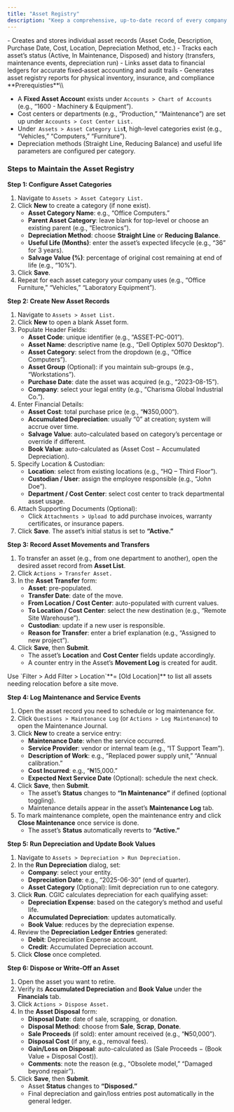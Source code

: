 ```yaml
---
title: "Asset Registry"
description: "Keep a comprehensive, up-to-date record of every company asset—fixed equipment, vehicles, furniture, and more—so you can track acquisition, depreciation, location, and disposal within the CGIC App."
---
```


<Card title="What it does:  " icon="sparkles" iconType="duotone">
  - Creates and stores individual asset records (Asset Code, Description, Purchase Date, Cost, Location, Depreciation Method, etc.)
  - Tracks each asset’s status (Active, In Maintenance, Disposed) and history (transfers, maintenance events, depreciation run)
  - Links asset data to financial ledgers for accurate fixed‐asset accounting and audit trails
  - Generates asset registry reports for physical inventory, insurance, and compliance
</Card>

<Info>
  **Prerequisties**\\

  - A **Fixed Asset Accoun**t exists under `Accounts > Chart of Accounts` (e.g., “1600 - Machinery & Equipment”).
  - Cost centers or departments (e.g., “Production,” “Maintenance”) are set up under `Accounts > Cost Center List.`
  - Under` Assets > Asset Category Lis`**t**, high-level categories exist (e.g., “Vehicles,” “Computers,” “Furniture”).
  - Depreciation methods (Straight Line, Reducing Balance) and useful life parameters are configured per category.
</Info>

### Steps to Maintain the Asset Registry

**Step 1: Configure Asset Categories**

1. Navigate to `Assets > Asset Category List.  `
2. Click **New** to create a category (if none exist).
   - **Asset Category Name**: e.g., “Office Computers.”
   - **Parent Asset Category**: leave blank for top-level or choose an existing parent (e.g., “Electronics”).
   - **Depreciation Method**: choose **Straight Line** or **Reducing Balance**.
   - **Useful Life (Months)**: enter the asset’s expected lifecycle (e.g., “36” for 3 years).
   - **Salvage Value (%)**: percentage of original cost remaining at end of life (e.g., “10%”).
3. Click **Save**.
4. Repeat for each asset category your company uses (e.g., “Office Furniture,” “Vehicles,” “Laboratory Equipment”).

**Step 2: Create New Asset Records**

1. Navigate to `Assets > Asset List. `
2. Click **New** to open a blank Asset form.
3. Populate Header Fields:
   - **Asset Code**: unique identifier (e.g., “ASSET-PC-001”).
   - **Asset Name**: descriptive name (e.g., “Dell Optiplex 5070 Desktop”).
   - **Asset Category**: select from the dropdown (e.g., “Office Computers”).
   - **Asset Group** (Optional): if you maintain sub-groups (e.g., “Workstations”).
   - **Purchase Date**: date the asset was acquired (e.g., “2023-08-15”).
   - **Company**: select your legal entity (e.g., “Charisma Global Industrial Co.”).
4. Enter Financial Details:
   - **Asset Cost**: total purchase price (e.g., “₦350,000”).
   - **Accumulated Depreciation**: usually “0” at creation; system will accrue over time.
   - **Salvage Value**: auto-calculated based on category’s percentage or override if different.
   - **Book Value**: auto-calculated as (Asset Cost − Accumulated Depreciation).
5. Specify Location & Custodian:
   - **Location**: select from existing locations (e.g., “HQ – Third Floor”).
   - **Custodian / User**: assign the employee responsible (e.g., “John Doe”).
   - **Department / Cost Center**: select cost center to track departmental asset usage.
6. Attach Supporting Documents (Optional):
   - Click `Attachments > Upload `to add purchase invoices, warranty certificates, or insurance papers.
7. Click **Save**. The asset’s initial status is set to **“Active.”**

**Step 3: Record Asset Movements and Transfers**

1. To transfer an asset (e.g., from one department to another), open the desired asset record from **Asset List**.
2. Click `Actions > Transfer Asset.`
3. In the **Asset Transfer** form:
   - **Asset**: pre-populated.
   - **Transfer Date**: date of the move.
   - **From Location / Cost Center**: auto-populated with current values.
   - **To Location / Cost Center**: select the new destination (e.g., “Remote Site Warehouse”).
   - **Custodian**: update if a new user is responsible.
   - **Reason for Transfer**: enter a brief explanation (e.g., “Assigned to new project”).
4. Click **Save**, then **Submit**.
   - The asset’s **Location** and **Cost Center** fields update accordingly.
   - A counter entry in the Asset’s **Movement Log** is created for audit.

<Tip>
  Use `Filter > Add Filter > Location`**= [Old Location]**  to list all assets needing relocation before a site move.
</Tip>

**Step 4: Log Maintenance and Service Events**

1. Open the asset record you need to schedule or log maintenance for.
2. Click `Questions > Maintenance Log` (or `Actions > Log Maintenance`) to open the Maintenance Journal.
3. Click **New** to create a service entry:
   - **Maintenance Date**: when the service occurred.
   - **Service Provider**: vendor or internal team (e.g., “IT Support Team”).
   - **Description of Work**: e.g., “Replaced power supply unit,” “Annual calibration.”
   - **Cost Incurred**: e.g., “₦15,000.”
   - **Expected Next Service Date** (Optional): schedule the next check.
4. Click **Save**, then **Submit**.
   - The asset’s **Status** changes to **“In Maintenance”** if defined (optional toggling).
   - Maintenance details appear in the asset’s **Maintenance Log** tab.
5. To mark maintenance complete, open the maintenance entry and click **Close Maintenance** once service is done.
   - The asset’s **Status** automatically reverts to **“Active.”**

**Step 5: Run Depreciation and Update Book Values**

1. Navigate to `Assets > Depreciation > Run Depreciation.`
2. In the **Run Depreciation** dialog, set:
   - **Company**: select your entity.
   - **Depreciation Date**: e.g., “2025-06-30” (end of quarter).
   - **Asset Category** (Optional): limit depreciation run to one category.
3. Click **Run**. CGIC calculates depreciation for each qualifying asset:
   - **Depreciation Expense**: based on the category’s method and useful life.
   - **Accumulated Depreciation**: updates automatically.
   - **Book Value**: reduces by the depreciation expense.
4. Review the **Depreciation Ledger Entries** generated:
   - **Debit**: Depreciation Expense account.
   - **Credit**: Accumulated Depreciation account.
5. Click **Close** once completed.

**Step 6: Dispose or Write-Off an Asset**

1. Open the asset you want to retire.
2. Verify its **Accumulated Depreciation** and **Book Value** under the **Financials** tab.
3. Click `Actions > Dispose Asset.`
4. In the **Asset Disposal** form:
   - **Disposal Date**: date of sale, scrapping, or donation.
   - **Disposal Method**: choose from **Sale**, **Scrap**, **Donate**.
   - **Sale Proceeds** (if sold): enter amount received (e.g., “₦50,000”).
   - **Disposal Cost** (if any, e.g., removal fees).
   - **Gain/Loss on Disposal**: auto-calculated as (Sale Proceeds − (Book Value \+ Disposal Cost)).
   - **Comments**: note the reason (e.g., “Obsolete model,” “Damaged beyond repair”).
5. Click **Save**, then **Submit**.
   - Asset **Status** changes to **“Disposed.”**
   - Final depreciation and gain/loss entries post automatically in the general ledger.